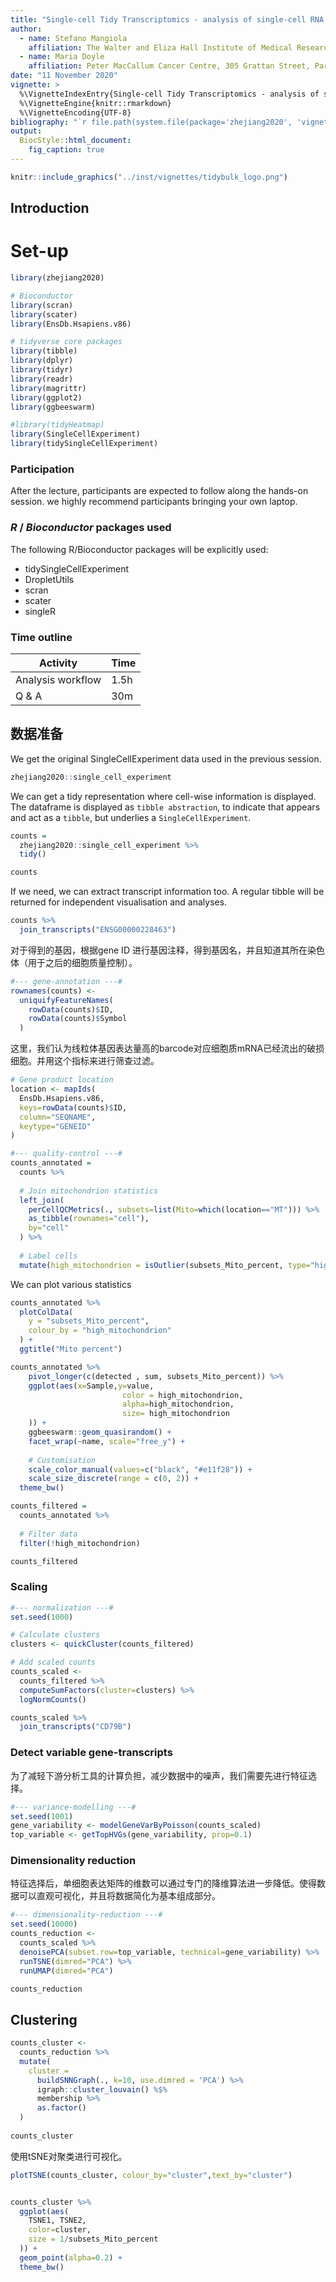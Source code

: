 ```yaml
---
title: "Single-cell Tidy Transcriptomics - analysis of single-cell RNA sequencing data with R tidy principles"
author:
  - name: Stefano Mangiola
    affiliation: The Walter and Eliza Hall Institute of Medical Research, 1G Royal Parade, Parkville, VIC 3052, Melbourne, Australia; Department of Medical Biology, The University of Melbourne, Parkville, VIC 3010, Melbourne, Australia
  - name: Maria Doyle
    affiliation: Peter MacCallum Cancer Centre, 305 Grattan Street, Parkville, Melbourne, Victoria, Australia
date: "11 November 2020"
vignette: >
  %\VignetteIndexEntry{Single-cell Tidy Transcriptomics - analysis of single-cell RNA sequencing data with R tidy principles}
  %\VignetteEngine{knitr::rmarkdown}
  %\VignetteEncoding{UTF-8}
bibliography: "`r file.path(system.file(package='zhejiang2020', 'vignettes'), 'tidytranscriptomics.bib')`"
output:
  BiocStyle::html_document:
    fig_caption: true
---
```


```r
knitr::include_graphics("../inst/vignettes/tidybulk_logo.png")
```


## Introduction

# Set-up

```r

library(zhejiang2020)

# Bioconductor
library(scran)
library(scater)
library(EnsDb.Hsapiens.v86)

# tidyverse core packages
library(tibble)
library(dplyr)
library(tidyr)
library(readr)
library(magrittr)
library(ggplot2)
library(ggbeeswarm)

#library(tidyHeatmap)
library(SingleCellExperiment)
library(tidySingleCellExperiment)
```



### Participation

After the lecture, participants are expected to follow along the hands-on session. we highly recommend participants bringing your own laptop.

### _R_ / _Bioconductor_ packages used

The following R/Bioconductor packages will be explicitly used: 

* tidySingleCellExperiment
* DropletUtils
* scran
* scater
* singleR

### Time outline

| Activity                         | Time |
|----------------------------------|------|
| Analysis workflow                | 1.5h  |
| Q & A                            | 30m  |


## 数据准备

We get the original SingleCellExperiment data used in the previous session.

```r
zhejiang2020::single_cell_experiment
```

We can get a tidy representation where cell-wise information is displayed. The dataframe is displayed as `tibble abstraction`, to indicate that appears and act as a `tibble`, but underlies a `SingleCellExperiment`.

```r
counts = 
  zhejiang2020::single_cell_experiment %>% 
  tidy()

counts
```

If we need, we can extract transcript information too. A regular tibble will be returned for independent visualisation and analyses.

```r
counts %>%
  join_transcripts("ENSG00000228463")
```

对于得到的基因，根据gene ID 进行基因注释，得到基因名，并且知道其所在染色体（用于之后的细胞质量控制）。

```r
#--- gene-annotation ---#
rownames(counts) <- 
  uniquifyFeatureNames(
    rowData(counts)$ID,
    rowData(counts)$Symbol
  )
```


这里，我们认为线粒体基因表达量高的barcode对应细胞质mRNA已经流出的破损细胞。并用这个指标来进行筛查过滤。
```r
# Gene product location
location <- mapIds(
  EnsDb.Hsapiens.v86, 
  keys=rowData(counts)$ID, 
  column="SEQNAME",
  keytype="GENEID"
)

#--- quality-control ---#
counts_annotated = 
  counts %>%
  
  # Join mitochondrion statistics
  left_join(
    perCellQCMetrics(., subsets=list(Mito=which(location=="MT"))) %>%
    as_tibble(rownames="cell"),
    by="cell"
  ) %>%
  
  # Label cells
  mutate(high_mitochondrion = isOutlier(subsets_Mito_percent, type="higher")) 
```

We can plot various statistics

```r
counts_annotated %>%
  plotColData(
    y = "subsets_Mito_percent",
    colour_by = "high_mitochondrion"
  ) +
  ggtitle("Mito percent")

counts_annotated %>%
	pivot_longer(c(detected , sum, subsets_Mito_percent)) %>%
	ggplot(aes(x=Sample,y=value,
						 color = high_mitochondrion, 
						 alpha=high_mitochondrion,
						 size= high_mitochondrion
	)) +
	ggbeeswarm::geom_quasirandom() +
	facet_wrap(~name, scale="free_y") +
	
	# Customisation
	scale_color_manual(values=c("black", "#e11f28")) +
	scale_size_discrete(range = c(0, 2)) +
  theme_bw()

```


```r
counts_filtered = 
  counts_annotated %>%
  
  # Filter data
  filter(!high_mitochondrion)

counts_filtered
```



### Scaling




```r
#--- normalization ---#
set.seed(1000)

# Calculate clusters
clusters <- quickCluster(counts_filtered)

# Add scaled counts
counts_scaled <- 
  counts_filtered %>%
  computeSumFactors(cluster=clusters) %>%
  logNormCounts()

counts_scaled %>%
  join_transcripts("CD79B")
```


### Detect variable gene-transcripts

为了减轻下游分析工具的计算负担，减少数据中的噪声，我们需要先进行特征选择。

```r
#--- variance-modelling ---#
set.seed(1001)
gene_variability <- modelGeneVarByPoisson(counts_scaled)
top_variable <- getTopHVGs(gene_variability, prop=0.1)
```

### Dimensionality reduction


特征选择后，单细胞表达矩阵的维数可以通过专门的降维算法进一步降低。使得数据可以直观可视化，并且将数据简化为基本组成部分。

```r
#--- dimensionality-reduction ---#
set.seed(10000)
counts_reduction <- 
  counts_scaled %>%
  denoisePCA(subset.row=top_variable, technical=gene_variability) %>%
  runTSNE(dimred="PCA") %>%
  runUMAP(dimred="PCA")

counts_reduction
```

## Clustering


```r
counts_cluster <-
  counts_reduction %>%
  mutate(
    cluster = 
      buildSNNGraph(., k=10, use.dimred = 'PCA') %>%
      igraph::cluster_louvain() %$%
      membership %>%
      as.factor()
  )
  
counts_cluster

```

使用tSNE对聚类进行可视化。

```r
plotTSNE(counts_cluster, colour_by="cluster",text_by="cluster")


counts_cluster %>%
  ggplot(aes(
    TSNE1, TSNE2, 
    color=cluster, 
    size = 1/subsets_Mito_percent 
  )) +
  geom_point(alpha=0.2) +
  theme_bw()
```